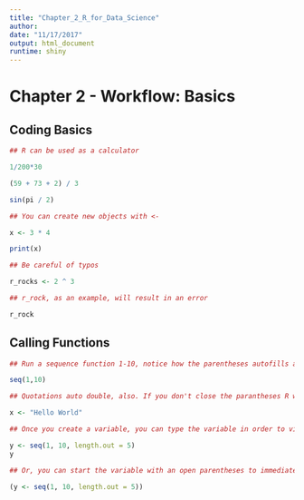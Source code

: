 ```yaml
---
title: "Chapter_2_R_for_Data_Science"
author: 
date: "11/17/2017"
output: html_document
runtime: shiny
---
```

# Chapter 2 - Workflow: Basics

## Coding Basics
```r
## R can be used as a calculator 

1/200*30

(59 + 73 + 2) / 3 

sin(pi / 2)

## You can create new objects with <-

x <- 3 * 4

print(x)

## Be careful of typos

r_rocks <- 2 ^ 3

## r_rock, as an example, will result in an error

r_rock
```

## Calling Functions

```r
## Run a sequence function 1-10, notice how the parentheses autofills and lists details to that function

seq(1,10)

## Quotations auto double, also. If you don't close the parantheses R will continue the script

x <- "Hello World"

## Once you create a variable, you can type the variable in order to view the result

y <- seq(1, 10, length.out = 5)
y

## Or, you can start the variable with an open parentheses to immediately show the result

(y <- seq(1, 10, length.out = 5))
```




